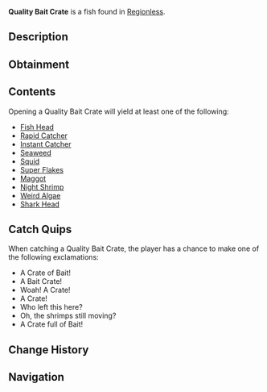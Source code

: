 {{FishInfobox
|image          = Quality Bait Crate.png
|rarity         = Rare
|sea            = First Sea
|location       = [[Regionless]]
|sublocation    = 
|sources        = Fishing Rod
|radar_location = 
|xp             = 40
|weather        = 
|time           = 
|season         = 
|bait           = Magnet
|base_weight    = 12
|base_value     = 150
|weight_range   = 0
|base_chance    = 8
|base_resil     = 120
}}
'''Quality Bait Crate''' is a {{Rarity|Rare}} fish found in [[Regionless]].

== Description ==
{{Description|A metal bait box with a rubber seal to protect the bait inside. Seemingly lost from a fishing boat of some kind. The bait is still alive and fresh. Therefore, finders keepers?- Opening it might give you an array of baits!|Bestiary Entry}}

== Obtainment ==
{{Description|Fallen off of a fishing boat.|Bestiary Hint}}
{{Fish Availability|
Ancient Isle/Algae Hunt
Atlantis/Ancient Kraken Hunt
Atlantis/Ethereal Abyss
Atlantis/Kraken Hunt
Atlantis/Kraken Pool
Atlantis/Poseidon Temple
Atlantis/Sunken Depths
Atlantis/Surrounding Ocean
Atlantis/Zeus's Rod Room
FischFright/Frightful Pool
Forsaken Shores/Algae Hunt
Golden Tide
LEGO Pool/Studolodon Hunt
Lovestorm/Normal
Lovestorm/Supercharged
Megalodon Hunt/Eclipse and Weekend
Megalodon Hunt/Normal
Mushgrove Swamp/Algae Hunt
Ocean/Deep Ocean
Ocean/Strange Whirlpool
Orca Migration/Ancient
Orca Migration/Normal
Roslit Bay/Roslit Volcano
Snowcap Island/Algae Hunt
Snowcap Island/Freshwater Pond
Sunstone Island
Sunstone Island/Crate Cave
Vertigo/Vertigos Dip
Whale Migration/Moby
Whale Migration/Normal
|top_rods      = 
Magnet Rod\727253.83\739137.31;
Firefly Rod\157176.64\144480.15;
Fast Rod\154153.63\138723.62;
Krampus's Rod\146688.99\158332.15;
Magma Rod\142592.48\153910.48;
Brick Built Rod\133683.17\113337.55;
Lucky Rod\131761.47\124053.18;
Leviathan's Fang Rod\130116.32\176609;
Trident Rod\124605.74\165062.45;
Free Spirit Rod\124107.38\164402.28;
Astralhook Rod\116957.55\164184.54;
Rod Of The Depths\113549.58\149668.69;
Treasure Rod\113342.92\149387.9;
No-Life Rod\121051.02\163671.42;
Seraphic Rod\116769.46\163192.44;
Challenger's Rod\115537.62\154876.28;
Zeus Rod\114557.78\145492.88;
Ethereal Prism Rod\114320.68\160407.66;
Rod Of The Forgotten Fang\113980.51\155808.15;
Verdant Shear Rod\113612.02\144299.24;
Rod Of The Exalted One\112793.16\151301.35;
Blazebringer Rod\112360.72\143384.09;
Volcanic Rod\109199.44\139349.98;
Depthseeker Rod\107107.03\136679.83;
Avalanche Rod\105503.63\124997.74;
Steady Rod\36387\44641.42
|recommended   = Magnet Rod
}}

== Contents ==
Opening a Quality Bait Crate will yield at least one of the following:
* [[Bait#Fish Head|Fish Head]]
* [[Bait#Rapid Catcher|Rapid Catcher]]
* [[Bait#Instant Catcher|Instant Catcher]]
* [[Bait#Seaweed|Seaweed]]
* [[Bait#Squid|Squid]]
* [[Bait#Super Flakes|Super Flakes]]
* [[Bait#Maggot|Maggot]]
* [[Bait#Night Shrimp|Night Shrimp]]
* [[Bait#Weird Algae|Weird Algae]]
* [[Bait#Shark Head|Shark Head]]

== Catch Quips ==
When catching a Quality Bait Crate, the player has a chance to make one of the following exclamations:
* A Crate of Bait!
* A Bait Crate!
* Woah! A Crate!
* A Crate!
* Who left this here?
* Oh, the shrimps still moving?
* A Crate full of Bait!

== Change History ==
{{Change History|{{subst:Current Version}}}}

== Navigation ==
{{Fish Navbox|Regionless}}